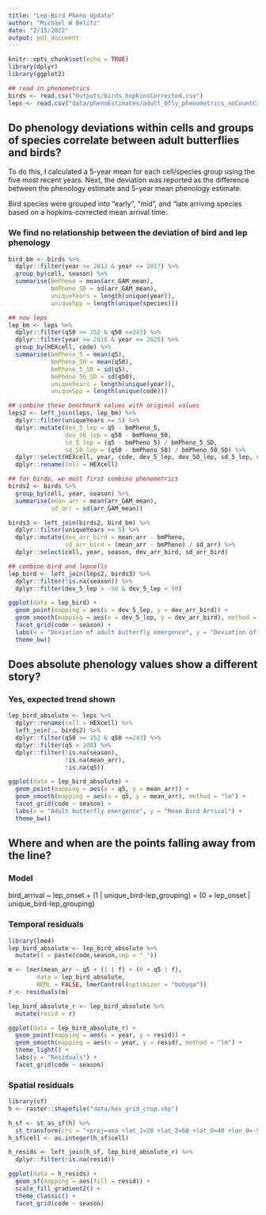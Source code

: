 ```yaml
---
title: "Lep-Bird Pheno Update"
author: "Michael W Belitz"
date: "2/15/2022"
output: pdf_document
---
```


```r
knitr::opts_chunk$set(echo = TRUE)
library(dplyr)
library(ggplot2)
```

```r
## read in phenometrics
birds <- read.csv("Outputs/birds_hopkinsCorrected.csv")
leps <- read.csv("data/phenoEstimates/adult_bfly_phenometrics_noCountCircles_withFull2020Data.csv")
```


## Do phenology deviations within cells and groups of species correlate between adult butterflies and birds?
To do this, I calculated a 5-year mean for each cell/species group using the five most recent years. Next, the deviation was reported as the difference between the phenology estimate and 5-year mean phenology estimate. 

Bird species were grouped into "early", "mid", and "late arriving species based on a hopkins-corrected mean arrival time.

### We find no relationship between the deviation of bird and lep phenology

```r
bird_bm <- birds %>% 
  dplyr::filter(year >= 2013 & year <= 2017) %>% 
  group_by(cell, season) %>% 
  summarise(bmPheno = mean(arr_GAM_mean),
            bmPheno_SD = sd(arr_GAM_mean),
            uniqueYears = length(unique(year)),
            uniqueSpp = length(unique(species)))

## now leps
lep_bm <- leps %>% 
  dplyr::filter(q50 >= 152 & q50 <=243) %>% 
  dplyr::filter(year >= 2016 & year <= 2020) %>% 
  group_by(HEXcell, code) %>% 
  summarise(bmPheno_5 = mean(q5),
            bmPheno_50 = mean(q50),
            bmPheno_5_SD = sd(q5),
            bmPheno_50_SD = sd(q50),
            uniqueYears = length(unique(year)),
            uniqueSpp = length(unique(code)))

## combine these benchmark values with original values
leps2 <- left_join(leps, lep_bm) %>% 
  dplyr::filter(uniqueYears >= 5) %>% 
  dplyr::mutate(dev_5_lep = q5 - bmPheno_5,
                dev_50_lep = q50 - bmPheno_50,
                sd_5_lep = (q5 - bmPheno_5) / bmPheno_5_SD,
                sd_50_lep = (q50 - bmPheno_50) / bmPheno_50_SD) %>% 
  dplyr::select(HEXcell, year, code, dev_5_lep, dev_50_lep, sd_5_lep, sd_50_lep) %>% 
  dplyr::rename(cell = HEXcell)

## for birds, we must first combine phenometrics
birds2 <- birds %>% 
  group_by(cell, year, season) %>% 
  summarise(mean_arr = mean(arr_GAM_mean),
            sd_arr = sd(arr_GAM_mean))

birds3 <- left_join(birds2, bird_bm) %>% 
  dplyr::filter(uniqueYears >= 5) %>% 
  dplyr::mutate(dev_arr_bird = mean_arr - bmPheno,
                sd_arr_bird = (mean_arr - bmPheno) / sd_arr) %>% 
  dplyr::select(cell, year, season, dev_arr_bird, sd_arr_bird)

## combine bird and lepcells
lep_bird <- left_join(leps2, birds3) %>% 
  dplyr::filter(!is.na(season)) %>% 
  dplyr::filter(dev_5_lep > -50 & dev_5_lep < 50)

ggplot(data = lep_bird) +
  geom_point(mapping = aes(x = dev_5_lep, y = dev_arr_bird)) +
  geom_smooth(mapping = aes(x = dev_5_lep, y = dev_arr_bird), method = "lm") +
  facet_grid(code ~ season) +
  labs(x = "Deviation of adult butterfly emergence", y = "Deviation of mean bird arrival") +
  theme_bw()

```

## Does absolute phenology values show a different story?

### Yes, expected trend shown 
```r
lep_bird_absolute <- leps %>% 
  dplyr::rename(cell = HEXcell) %>% 
  left_join(., birds2) %>% 
  dplyr::filter(q50 >= 152 & q50 <=243) %>% 
  dplyr::filter(q5 < 200) %>% 
  dplyr::filter(!is.na(season),
                !is.na(mean_arr),
                !is.na(q5))

ggplot(data = lep_bird_absolute) +
  geom_point(mapping = aes(x = q5, y = mean_arr)) +
  geom_smooth(mapping = aes(x = q5, y = mean_arr), method = "lm") +
  facet_grid(code ~ season) +
  labs(x = "Adult butterfly emergence", y = "Mean Bird Arrival") +
  theme_bw()

```

## Where and when are the points falling away from the line?

### Model
bird_arrival ~ lep_onset + (1 | unique_bird-lep_grouping) + (0 + lep_onset | unique_bird-lep_grouping)

### Temporal residuals
```r
library(lme4)
lep_bird_absolute <- lep_bird_absolute %>% 
  mutate(f = paste(code,season,sep = "_"))

m <- lmer(mean_arr ~ q5 + (1 | f) + (0 + q5 | f),
        data = lep_bird_absolute,
        REML = FALSE, lmerControl(optimizer = "bobyqa"))
r <- residuals(m)

lep_bird_absolute_r <- lep_bird_absolute %>% 
  mutate(resid = r)

ggplot(data = lep_bird_absolute_r) +
  geom_point(mapping = aes(x = year, y = resid)) +
  geom_smooth(mapping = aes(x = year, y = resid), method = "lm") +
  theme_light() +
  labs(y = "Residuals") +
  facet_grid(code ~ season)
```

### Spatial residuals
```r
library(sf)
h <- raster::shapefile("data/hex_grid_crop.shp")

h_sf <- st_as_sf(h) %>% 
  st_transform(crs = "+proj=aea +lat_1=20 +lat_2=60 +lat_0=40 +lon_0=-96 +x_0=0 +y_0=0 +ellps=GRS80 +datum=NAD83 +units=m +no_defs")
h_sf$cell <- as.integer(h_sf$cell)

h_resids <- left_join(h_sf, lep_bird_absolute_r) %>% 
  dplyr::filter(!is.na(resid))

ggplot(data = h_resids) +
  geom_sf(mapping = aes(fill = resid)) +
  scale_fill_gradient2() +
  theme_classic() +
  facet_grid(code ~ season)
```
